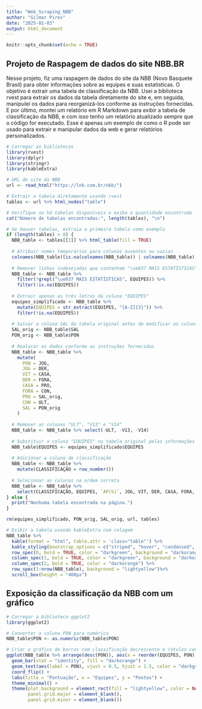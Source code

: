 ---
title: "Web_Scraping_NBB"
author: "Gilmar Pires"
date: "2025-01-03"
output: html_document
---

```{r setup, include=FALSE}
knitr::opts_chunk$set(echo = TRUE)
```

## Projeto de Raspagem de dados do site NBB.BR

Nesse projeto, fiz uma raspagem de dados do site da NBB (Novo Basquete Brasil) para obter informações sobre as equipes e suas estatísticas. O objetivo é extrair uma tabela de classificação da NBB.
Usei a biblioteca rvest para extrair os dados da tabela diretamente do site e, em seguida, manipulei os dados para reorganizá-los conforme as instruções fornecidas. E por último, montei um relatório em R Markdown para exibir a tabela de classificação da NBB, e com isso tenho um relatório atualizado sempre que o código for executado.
Esse é apenas um exemplo de como o R pode ser usado para extrair e manipular dados da web e gerar relatórios personalizados.

```{r warning=FALSE, message=FALSE}
# Carregar as bibliotecas
library(rvest)
library(dplyr)
library(stringr)
library(kableExtra)

# URL do site da NBB
url <- read_html("https://lnb.com.br/nbb/")

# Extrair a tabela diretamente usando rvest
tables <- url %>% html_nodes("table")

# Verifique se há tabelas disponíveis e exiba a quantidade encontrada
cat("Número de tabelas encontradas:", length(tables), "\n")

# Se houver tabelas, extraia a primeira tabela como exemplo
if (length(tables) > 0) {
  NBB_table <- tables[[1]] %>% html_table(fill = TRUE)
  
  # Atribuir nomes temporários para colunas ausentes ou vazias
  colnames(NBB_table)[is.na(colnames(NBB_table)) | colnames(NBB_table) == ""] <- paste0("V", seq_along(colnames(NBB_table))[is.na(colnames(NBB_table)) | colnames(NBB_table) == ""])
  
  # Remover linhas indesejadas que contenham "\ue037 MAIS ESTATÍSTICAS"
  NBB_table <- NBB_table %>%
    filter(!grepl("\ue037 MAIS ESTATÍSTICAS", EQUIPES)) %>%
    filter(!is.na(EQUIPES))
  
  # Extrair apenas as três letras da coluna "EQUIPES"
  equipes_simplificado <- NBB_table %>%
    mutate(EQUIPES = str_extract(EQUIPES, "[A-Z]{3}")) %>%
    filter(!is.na(EQUIPES))
  
  # Salvar a coluna SAL da tabela original antes de modificar as colunas
  SAL_orig <- NBB_table$SAL
  PON_orig <- NBB_table$PON
  
  # Realocar os dados conforme as instruções fornecidas
  NBB_table <- NBB_table %>%
    mutate(
      PON = JOG,
      JOG = DER,
      VIT = CASA,
      DER = FORA,
      CASA = PRO,
      FORA = CON,
      PRO = SAL_orig,
      CON = ULT,
      SAL = PON_orig
    )
  
  # Remover as colunas "ULT", "V13" e "V14"
  NBB_table <- NBB_table %>% select(-ULT, -V13, -V14)
  
  # Substituir a coluna "EQUIPES" na tabela original pelas informações da nova tabela
  NBB_table$EQUIPES <- equipes_simplificado$EQUIPES
  
  # Adicionar a coluna de classificação
  NBB_table <- NBB_table %>%
    mutate(CLASSIFICAÇÃO = row_number())
  
  # Selecionar as colunas na ordem correta
  NBB_table <- NBB_table %>%
    select(CLASSIFICAÇÃO, EQUIPES, `AP(%)`, JOG, VIT, DER, CASA, FORA, PRO, CON, SAL, PON)
} else {
  print("Nenhuma tabela encontrada na página.")
}

rm(equipes_simplificado, PON_orig, SAL_orig, url, tables)

# Exibir a tabela usando kableExtra com rolagem
NBB_table %>%
  kable(format = "html", table.attr = 'class="table"') %>%
  kable_styling(bootstrap_options = c("striped", "hover", "condensed", "responsive"), full_width = F) %>%
  row_spec(0, bold = TRUE, color = "darkgreen", background = "darkorange") %>%
  column_spec(1, bold = TRUE, color = "darkgreen", background = "darkorange") %>%
  column_spec(2, bold = TRUE, color = "darkorange") %>%
  row_spec(1:nrow(NBB_table), background = "lightyellow")%>%
  scroll_box(height = "400px")
```

## Exposição da classificação da NBB com um gráfico

```{r warning=FALSE, message=FALSE}

# Carregar a biblioteca ggplot2
library(ggplot2)

# Converter a coluna PON para numérica
NBB_table$PON <- as.numeric(NBB_table$PON)

# Criar o gráfico de barras com classificação decrescente e rótulos centralizados
ggplot(NBB_table %>% arrange(desc(PON)), aes(x = reorder(EQUIPES, PON), y = PON)) +
  geom_bar(stat = "identity", fill = "darkorange") +
  geom_text(aes(label = PON), vjust = 0.5, hjust = 1.5, color = "darkgreen", size = 3.5) +
  coord_flip() +
  labs(title = "Pontuação", x = "Equipes", y = "Pontos") +
  theme_minimal() +
  theme(plot.background = element_rect(fill = "lightyellow", color = NA),
        panel.grid.major = element_blank(),
        panel.grid.minor = element_blank())


```